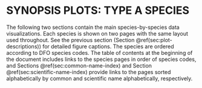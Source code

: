 # SYNOPSIS PLOTS: TYPE A SPECIES {#sec:synopsis-plots-A}

The following two sections contain the main species-by-species data
visualizations. Each species is shown on two pages with the same layout used
throughout. See the previous section (Section \@ref(sec:plot-descriptions))
for detailed figure captions. The species are ordered according to DFO species
codes. The table of contents at the beginning of the document includes links to
the species pages in order of species codes, and Sections
\@ref(sec:common-name-index) and Section \@ref(sec:scientific-name-index)
provide links to the pages sorted alphabetically by common and scientific name
alphabetically, respectively.
